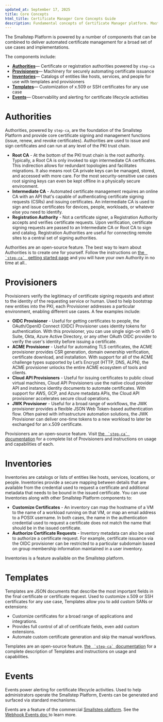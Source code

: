 ```yaml
---
updated_at: September 17, 2025
title: Core Concepts
html_title: Certificate Manager Core Concepts Guide
description: Fundamental concepts of Certificate Manager platform. Master PKI principles for effective enterprise certificate automation.
---
```


The Smallstep Platform is powered by a number of components that can be combined to deliver automated certificate management for a broad set of use cases and implementations. 

The components include:

- **[Authorities]()**— Certificate or registration authorities powered by `step-ca`
- **[Provisioners]()**— Machinery for securely automating certificate issuance
- **[Inventories]()**— Catalogs of entities like hosts, services, and people for use with templates and provisioners
- **[Templates]()**— Customization of x.509 or SSH certificates for any use case
- **[Events]()**— Observability and alerting for certificate lifecycle activities


# Authorities

Authorities, powered by `step-ca`, are the foundation of the Smallstep Platform and provide core certificate signing and management functions (issue, renew, and revoke certificates). 
Authorities are used to issue and sign certificates and can run at any level of the PKI trust chain.

- **Root CA** - At the bottom of the PKI trust chain is the root authority. 
Typically, a Root CA is only invoked to sign intermediate CA certificates. 
This indirection allows for redundant topologies and facilitates migrations. 
It also means root CA private keys can be managed, stored, and accessed with more care. 
For the most security-sensitive use cases root signing keys can even be kept offline in a physically secure environment.
- **Intermediate CA** - Automated certificate management requires an online CA with an API that's capable of authenticating certificate signing requests (CSRs) and issuing certificates. 
An intermediate CA is used to sign and issue certificates for devices, people, workloads, or whatever else you need to identify.
- **Registration Authority** - Not a certificate signer, a Registration Authority accepts and verifies certificate requests. 
Upon verification, certificate signing requests are passed to an Intermediate CA or Root CA to sign and catalog. 
Registration Authorities are useful for connecting remote sites to a central set of signing authorities.

<Alert severity="info">
  <div>
    Authorities are an open-source feature. The best way to learn about Authorities is to create one for yourself. 
    Follow the instructions on <a href="https://smallstep.com/docs/step-ca/getting-started/"> the <code> `step-ca` </code> getting started page</a> and you will have your own Authority in no time at all..
  </div>
</Alert>


# Provisioners

Provisioners verify the legitimacy of certificate signing requests and attest to the identity of the requesting service or human.
Used to help bootstrap new entities into the PKI, 
each Provisioner addresses a particular environment, enabling different use cases. 
A few examples include:

- **OIDC Provisioner** - Useful for getting certificates to people, 
the OAuth/OpenID Connect (OIDC) Provisioner uses identity tokens for authentication. 
With this provisioner, you can use single sign-on with G Suite, Okta, Azure Active Directory, or any other OAuth OIDC provider 
to verify the user's identity before issuing a certificate.
- **ACME Provisioner** - Useful for automating TLS certificates, 
the ACME provisioner provides CSR generation, domain ownership verification, certificate download, and installation. 
With support for all of the ACME challenge types supported by Let’s Encrypt (HTTP, DNS, ALPN), 
the ACME provisioner unlocks the entire ACME ecosystem of tools and clients.
- **Cloud API Provisioners** - Useful for issuing certificates to public cloud virtual machines, 
Cloud API Provisioners use the native cloud provider API and instance identity documents to automate certificates. 
With support for AWS, GCP, and Azure metadata APIs, the Cloud API provisioner accelerates secure cloud operations.
- **JWK Provisioner** - Useful for a broad range of workflows, the JWK provisioner provides a flexible JSON Web Token-based authentication flow. 
Often paired with infrastructure automation solutions, the JWK Provisioner can deliver one-time tokens to a new workload to later be exchanged for an x.509 certificate.

<Alert severity="info">
  <div>
    Provisioners are an open-source feature. Visit  <a href="https://smallstep.com/docs/step-ca/certificate-authority-core-concepts#provisioners"> the <code> `step-ca` </code> documentation</a> for a complete list of Provisioners and instructions on usage and capabilities of each.
  </div>
</Alert>


# Inventories

Inventories are catalogs or lists of entities like hosts, services, locations, or people. 
Inventories provide a secure mapping between details that are available from the credential used to request a certificate 
and additional metadata that needs to be bound in the issued certificate. 
You can use Inventories along with other Smallstep Platform components to:

- **Customize Certificates** - An inventory can map the hostname of a VM to the name of a workload running on that VM, or map an email address to a POSIX username. 
In both cases, the name in the authentication credential used to request a certificate does not match the name that should be in the issued certificate.
- **Authorize Certificate Requests** - Inventory metadata can also be used to authorize a certificate request. For example, certificate issuance via the OIDC provisioner can be restricted to a particular subdomain based on group membership information maintained in a user inventory.

<Alert severity="info">
  <div>
    Inventories is a feature availaible on the Smallstep platform.
  </div>
</Alert>

# Templates

Templates are JSON documents that describe the most important fields in the final certificate or certificate request. 
Used to customize x.509 or SSH certificates for any use case, 
Templates allow you to add custom SANs or extensions:

- Customize certificates for a broad range of applications and integrations.
- Provides full control of all of certificate fields, even add custom extensions.
- Automate custom certificate generation and skip the manual workflows.

<Alert severity="info">
  <div>
    Templates are an open-source feature. <a href="https://smallstep.com/docs/step-ca/templates"> the <code> `step-ca` </code>documentation</a> for a complete description of Templates and instructions on usage and capabilities.
  </div>
</Alert>


# Events

Events power alerting for certificate lifecycle activities. 
Used to help administrators operate the Smallstep Platform, 
Events can be generated and surfaced via standard mechanisms. 

<Alert severity="info">
  <div>
    Events are a feature of the commercial <a href="https://smallstep.com/app">Smallstep platform</a>. See the <a href="">Webhook Events doc </a> to learn more. 
  </div>
</Alert>


